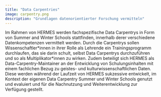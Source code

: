 ---
title: "Data Carpentries"
image: carpentry.png
description: "Grundlagen datenorientierter Forschung vermitteln"
---

Im Rahmen von HERMES werden fachspezifische Data Carpentrys in Form von Summer and Winter Schools stattfinden, innerhalb derer verschiedene Datenkompetenzen vermittelt werden. Durch die Carpentrys sollen Wissenschaftler\*innen in ihrer Rolle als Lehrende ein Trainingsprogramm durchlaufen, das sie darin schult, selbst Data Carpentrys durchzuführen und so als Multiplikator\*innen zu wirken. Zudem beteiligt sich HERMES als Data-Carpentry-Maintainer an der Entwicklung von Schulungsinhalten mit einem fachlichen Bezug zu geistes- und kulturwissenschaftlichen Daten. Diese werden während der Laufzeit von HERMES sukzessive entwickelt, im Kontext der eigenen Data Carpentry Summer und Winter Schools genutzt und evaluiert und für die Nachnutzung und Weiterentwicklung zur Verfügung gestellt.

